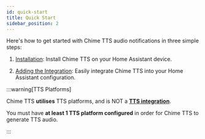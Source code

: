 ```yaml
---
id: quick-start
title: Quick Start
sidebar_position: 2
---
```


Here's how to get started with Chime TTS audio notifications in three simple steps:

1. [Installation](./installing-chime-tts): Install Chime TTS on your Home Assistant device.

2. [Adding the Integration](./adding-the-integration): Easily integrate Chime TTS into your Home Assistant configuration.

:::warning[TTS Platforms]

Chime TTS **utilises** TTS platforms, and is NOT a **[TTS integration](https://www.home-assistant.io/integrations/#text-to-speech)**.

You must have **at least 1 TTS platform configured** in order for Chime TTS to generate TTS audio.

:::
